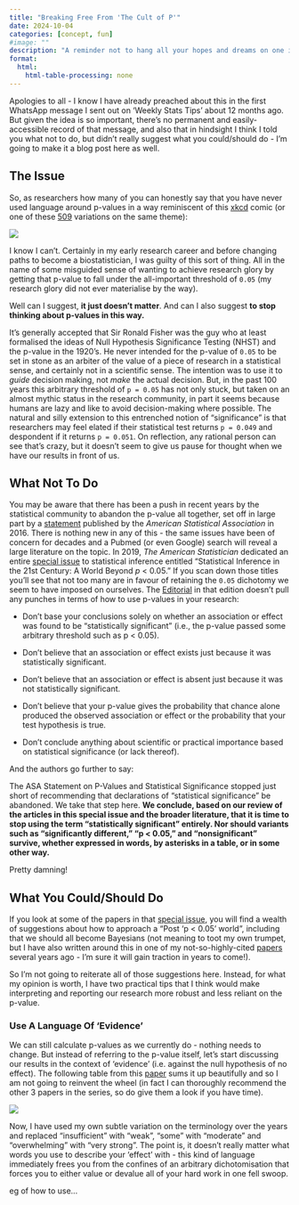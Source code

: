 ```yaml
---
title: "Breaking Free From 'The Cult of P'"
date: 2024-10-04
categories: [concept, fun]
#image: ""
description: "A reminder not to hang all your hopes and dreams on one insignificant number (see what I did there)"
format:
  html:
    html-table-processing: none
---
```


Apologies to all - I know I have already preached about this in the first WhatsApp message I sent out on 'Weekly Stats Tips' about 12 months ago. But given the idea is so important, there's no permanent and easily-accessible record of that message, and also that in hindsight I think I told you what not to do, but didn't really suggest what you could/should do - I'm going to make it a blog post here as well.

## The Issue

So, as researchers how many of you can honestly say that you have never used language around p-values in a way reminiscent of this [xkcd](https://xkcd.com/1478/) comic (or one of these [509](https://mchankins.wordpress.com/2013/04/21/still-not-significant-2/) variations on the same theme):

![](images/p_values_2x.png){fig-align="center"}

I know I can't. Certainly in my early research career and before changing paths to become a biostatistician, I was guilty of this sort of thing. All in the name of some misguided sense of wanting to achieve research glory by getting that p-value to fall under the all-important threshold of `0.05` (my research glory did not ever materialise by the way).

Well can I suggest, **it just doesn't matter**. And can I also suggest **to stop thinking about p-values in this way.**

It's generally accepted that Sir Ronald Fisher was the guy who at least formalised the ideas of Null Hypothesis Significance Testing (NHST) and the p-value in the 1920's. He never intended for the p-value of `0.05` to be set in stone as an arbiter of the value of a piece of research in a statistical sense, and certainly not in a scientific sense. The intention was to use it to *guide* decision making, not *make* the actual decision. But, in the past 100 years this arbitrary threshold of `p = 0.05` has not only stuck, but taken on an almost mythic status in the research community, in part it seems because humans are lazy and like to avoid decision-making where possible. The natural and silly extension to this entrenched notion of "significance" is that researchers may feel elated if their statistical test returns `p = 0.049` and despondent if it returns `p = 0.051`. On reflection, any rational person can see that's crazy, but it doesn't seem to give us pause for thought when we have our results in front of us.

## What Not To Do

You may be aware that there has been a push in recent years by the statistical community to abandon the p-value all together, set off in large part by a [statement](https://www.tandfonline.com/doi/full/10.1080/00031305.2016.1154108#d1e167) published by the *American Statistical Association* in 2016. There is nothing new in any of this - the same issues have been of concern for decades and a Pubmed (or even Google) search will reveal a large literature on the topic. In 2019, *The American Statistician* dedicated an entire [special issue](https://www.tandfonline.com/toc/utas20/73/sup1) to statistical inference entitled "Statistical Inference in the 21st Century: A World Beyond *p* \< 0.05." If you scan down those titles you'll see that not too many are in favour of retaining the `0.05` dichotomy we seem to have imposed on ourselves. The [Editorial](https://www.tandfonline.com/doi/full/10.1080/00031305.2019.1583913#d1e143) in that edition doesn't pull any punches in terms of how to use p-values in your research:

-   Don’t base your conclusions solely on whether an association or effect was found to be "statistically significant" (i.e., the p-value passed some arbitrary threshold such as p \< 0.05).

-   Don’t believe that an association or effect exists just because it was statistically significant.

-   Don’t believe that an association or effect is absent just because it was not statistically significant.

-   Don’t believe that your p-value gives the probability that chance alone produced the observed association or effect or the probability that your test hypothesis is true.

-   Don’t conclude anything about scientific or practical importance based on statistical significance (or lack thereof).

And the authors go further to say:

The ASA Statement on P-Values and Statistical Significance stopped just short of recommending that declarations of "statistical significance" be abandoned. We take that step here. **We conclude, based on our review of the articles in this special issue and the broader literature, that it is time to stop using the term "statistically significant" entirely. Nor should variants such as "significantly different," "p \< 0.05," and "nonsignificant" survive, whether expressed in words, by asterisks in a table, or in some other way.**

Pretty damning!

## What You Could/Should Do

If you look at some of the papers in that [special issue](https://www.tandfonline.com/toc/utas20/73/sup1), you will find a wealth of suggestions about how to approach a "Post 'p \< 0.05' world", including that we should all become Bayesians (not meaning to toot my own trumpet, but I have also written around this in one of my not-so-highly-cited [papers](https://onlinelibrary.wiley.com/doi/full/10.1111/ceo.12570) several years ago - I'm sure it will gain traction in years to come!).

So I'm not going to reiterate all of those suggestions here. Instead, for what my opinion is worth, I have two practical tips that I think would make interpreting and reporting our research more robust and less reliant on the p-value.

### Use A Language Of 'Evidence'

We can still calculate p-values as we currently do - nothing needs to change. But instead of referring to the p-value itself, let's start discussing our results in the context of 'evidence' (i.e. against the null hypothesis of no effect). The following table from this [paper](https://www.sciencedirect.com/science/article/pii/S0735109715068941) sums it up beautifully and so I am not going to reinvent the wheel (in fact I can thoroughly recommend the other 3 papers in the series, so do give them a look if you have time).

![](images/Useful%20language%20for%20p%20values.png){fig-align="center"}

Now, I have used my own subtle variation on the terminology over the years and replaced "insufficient" with "weak", "some" with "moderate" and "overwhelming" with "very strong". The point is, it doesn't really matter what words you use to describe your 'effect' with - this kind of language immediately frees you from the confines of an arbitrary dichotomisation that forces you to either value or devalue all of your hard work in one fell swoop.

eg of how to use...
